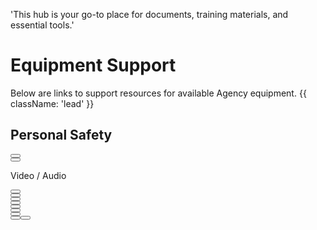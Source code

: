   'This hub is your go-to place for documents, training materials, and essential tools.'

# Equipment Support

Below are links to support resources for available Agency equipment. {{ className: 'lead' }}


## Personal Safety
<div className="not-prose">
  <Button
    href="https://cdn.transcend-info.com/files/Manual/Manual-DPB10B_EN_v1.2_202206.pdf"
    variant="text"
    arrow="right"
    children="Transcend Body Camera"
  />
</div>
<div className="not-prose">
  <Button
    href="https://www.sonimtech.com/wp-content/uploads/2020/10/Sonim_SOS_FAQs_101320_Final.pdf"
    variant="text"
    arrow="right"
    children="Sonim SOS"
  />
</div>

Video / Audio

<div className="not-prose">
  <Button
    href="https://zoomcorp.com/media/documents/E_Q2n-4K_manual.pdf"
    variant="text"
    arrow="right"
    children="Zoom Q2n-4k Audio / Video Recorder"
  />
</div>

<div className="not-prose">
  <Button
    href="https://www.sony.com/electronics/support/res/manuals/5006/733dc8893042024a01eabc32b2a0b81c/50069434M.pdf"
    variant="text"
    arrow="right"
    children="Sony ICD-UX570 Audio Recorder"
  />
</div>
<div className="not-prose">
  <Button
    href="https://dl.djicdn.com/downloads/Osmo%20Action/Osmo_Action_User_Manual_v1.0_en_7.pdf"
    variant="text"
    arrow="right"
    children="DJI Osmo Action Video Camera"
  />
</div>
<div className="not-prose">
  <Button
    href="https://dl.djicdn.com/downloads/DJI_Action_2/20220630UM/DJI_Action_2_User_Manual_V1.6_EN.pdf"
    variant="text"
    arrow="right"
    children="DJI Osmo Action 2 Video Camera"
  />
</div>
<div className="not-prose">
  <Button
    href="https://dl.djicdn.com/downloads/DJI_Mic/DJI_Mic_User_Manual_v1.0_enI.pdf"
    variant="text"
    arrow="right"
    children="DJI Mic"
  />
</div>


<div className="not-prose">
  <Button
    href="https://dl.djicdn.com/downloads/DJI_Mavic_3_Pro/20231227/DJI_Mavic_3_Pro_User_Manual_V1.2_EN.pdf"
    variant="text"
    arrow="right"
    children="DJI Mavic 3 Pro Drone"
  />
</div>
<div className="not-prose">
  <Button
    href="https://support.theta360.com/en/manual/z1/"
    variant="text"
    arrow="right"
    children="Ricoh Theta Z1 360 VR Camera"
  />
</div>
<div className="not-prose">
  <Button
    href="https://support.garmin.com/en-US/?productID=731428&tab=topics"
    variant="text"
    arrow="right"
    children="Garmin DashCam Mini 2
  />
</div>
<div className="not-prose">
  <Button
    href="https://www.vosker.com/wp-content/uploads/2022/04/QSG_V300_EN_Web_V1.7.pdf"
    variant="text"
    arrow="right"
    children="Vosker V300 Stationary Camera"
  />
</div>

